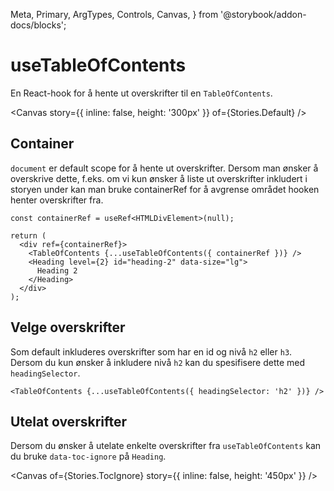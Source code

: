   Meta,
  Primary,
  ArgTypes,
  Controls,
  Canvas,
} from '@storybook/addon-docs/blocks';

<Meta of={Stories} />

# useTableOfContents

En React-hook for å hente ut overskrifter til en `TableOfContents`.

<Canvas story={{ inline: false, height: '300px' }} of={Stories.Default} />
<Controls of={Stories.Default} />

## Container

`document` er default scope for å hente ut overskrifter. Dersom man ønsker å overskrive dette, f.eks. om vi kun ønsker å liste ut overskrifter inkludert i storyen under kan man bruke containerRef for å avgrense området hooken henter overskrifter fra.

```tsx
const containerRef = useRef<HTMLDivElement>(null);

return (
  <div ref={containerRef}>
    <TableOfContents {...useTableOfContents({ containerRef })} />
    <Heading level={2} id="heading-2" data-size="lg">
      Heading 2
    </Heading>
  </div>
);
```

## Velge overskrifter

Som default inkluderes overskrifter som har en id og nivå `h2` eller `h3`. Dersom du kun ønsker å inkludere nivå `h2` kan du spesifisere dette med `headingSelector`.

```tsx
<TableOfContents {...useTableOfContents({ headingSelector: 'h2' })} />
```

<Canvas of={Stories.Container} />

## Utelat overskrifter

Dersom du ønsker å utelate enkelte overskrifter fra `useTableOfContents` kan du bruke `data-toc-ignore` på `Heading`.

<Canvas of={Stories.TocIgnore} story={{ inline: false, height: '450px' }} />
